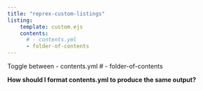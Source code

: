 ```yaml
---
title: "reprex-custom-listings"
listing: 
    template: custom.ejs
    contents:
      # - contents.yml
      - folder-of-contents
---
```



Toggle between
      - contents.yml
      # - folder-of-contents

**How should I format contents.yml to produce the same output?**